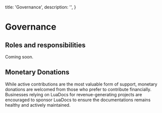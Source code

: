   title: 'Governance',
  description: '',
}

# Governance

## Roles and responsibilities

Coming soon.

## Monetary Donations
While active contributions are the most valuable form of support, monetary donations are welcomed from those who prefer to contribute financially. 
Businesses relying on LuaDocs for revenue-generating projects are encouraged to sponsor LuaDocs to ensure the documentations remains healthy and actively maintained.
